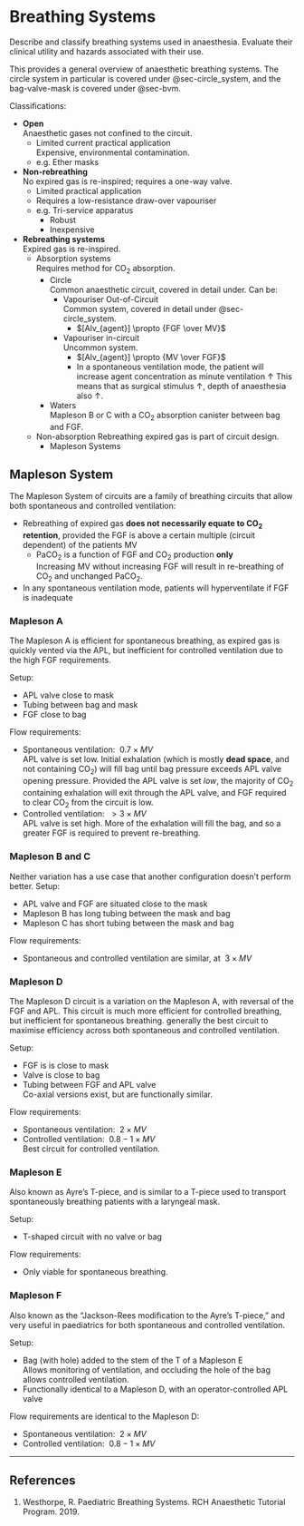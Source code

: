 # Breathing Systems {#sec-breathing_systems}

:::ANZCA
Describe and classify breathing systems used in anaesthesia. Evaluate their clinical utility and hazards associated with their use.
:::

:::column-margin
This provides a general overview of anaesthetic breathing systems. The circle system in particular is covered under @sec-circle_system, and the bag-valve-mask is covered under @sec-bvm.
:::

Classifications:

* **Open**\
Anaesthetic gases not confined to the circuit.
	* Limited current practical application\
	Expensive, environmental contamination.
	* e.g. Ether masks
* **Non-rebreathing**\
No expired gas is re-inspired; requires a one-way valve.
	* Limited practical application
	* Requires a low-resistance draw-over vapouriser
	* e.g. Tri-service apparatus
		* Robust
		* Inexpensive
* **Rebreathing systems**\
Expired gas is re-inspired.
	* Absorption systems\
	Requires method for CO~2~ absorption.
		* Circle\
		Common anaesthetic circuit, covered in detail under. Can be:
			* Vapouriser Out-of-Circuit\
			Common system, covered in detail under @sec-circle_system.
				* $[Alv_{agent}] \propto {FGF \over MV}$
			* Vapouriser in-circuit\
			Uncommon system.
				* $[Alv_{agent}] \propto {MV \over FGF}$\
				* In a spontaneous ventilation mode, the patient will increase agent concentration as minute ventilation ↑
				This means that as surgical stimulus ↑, depth of anaesthesia also ↑.
		* Waters\
		Mapleson B or C with a CO~2~ absorption canister between bag and FGF.
	* Non-absorption
	Rebreathing expired gas is part of circuit design.
		* Mapleson Systems

## Mapleson System

The Mapleson System of circuits are a family of breathing circuits that allow both spontaneous and controlled ventilation:

* Rebreathing of expired gas **does not necessarily equate to CO~2~ retention**, provided the FGF is above a certain multiple (circuit dependent) of the patients MV
	* PaCO~2~ is a function of FGF and CO~2~ production **only**\
	Increasing MV without increasing FGF will result in re-breathing of CO~2~ and unchanged PaCO~2~.
* In any spontaneous ventilation mode, patients will hyperventilate if FGF is inadequate


### Mapleson A

The Mapleson A is efficient for spontaneous breathing, as expired gas is quickly vented via the APL, but inefficient for controlled ventilation due to the high FGF requirements.

Setup:

* APL valve close to mask
* Tubing between bag and mask
* FGF close to bag

Flow requirements:

* Spontaneous ventilation: $~0.7 \times MV$\
APL valve is set low. Initial exhalation (which is mostly **dead space**, and not containing CO~2~) will fill bag until bag pressure exceeds APL valve opening pressure. Provided the APL valve is set *low*, the majority of CO~2~ containing exhalation will exit through the APL valve, and FGF required to clear CO~2~ from the circuit is low.
* Controlled ventilation:  $~>3 \times MV$\
APL valve is set high. More of the exhalation will fill the bag, and so a greater FGF is required to prevent re-breathing.


### Mapleson B and C

Neither variation has a use case that another configuration doesn't perform better. Setup:

* APL valve and FGF are situated close to the mask
* Mapleson B has long tubing between the mask and bag
* Mapleson C has short tubing between the mask and bag

Flow requirements:

* Spontaneous and controlled ventilation are similar, at $~3 \times MV$


### Mapleson D

The Mapleson D circuit is a variation on the Mapleson A, with reversal of the FGF and APL. This circuit is much more efficient for controlled breathing, but inefficient for spontaneous breathing. generally the best circuit to maximise efficiency across both spontaneous and controlled ventilation.

Setup:

* FGF is is close to mask
* Valve is close to bag
* Tubing between FGF and APL valve\
Co-axial versions exist, but are functionally similar.


Flow requirements:

* Spontaneous ventilation: $~2 \times MV$
* Controlled ventilation: $~0.8-1 \times MV$\
Best circuit for controlled ventilation.


### Mapleson E

Also known as Ayre's T-piece, and is similar to a T-piece used to transport spontaneously breathing patients with a laryngeal mask.

Setup:

* T-shaped circuit with no valve or bag

Flow requirements:

* Only viable for spontaneous breathing.


### Mapleson F

Also known as the "Jackson-Rees modification to the Ayre's T-piece," and very useful in paediatrics for both spontaneous and controlled ventilation.

Setup:

* Bag (with hole) added to the stem of the T of a Mapleson E\
Allows monitoring of ventilation, and occluding the hole of the bag allows controlled ventilation.
* Functionally identical to a Mapleson D, with an operator-controlled APL valve

Flow requirements are identical to the Mapleson D:

* Spontaneous ventilation: $~2 \times MV$
* Controlled ventilation: $~0.8-1 \times MV$\


---

## References

1. Westhorpe, R. Paediatric Breathing Systems. RCH Anaesthetic Tutorial Program. 2019.